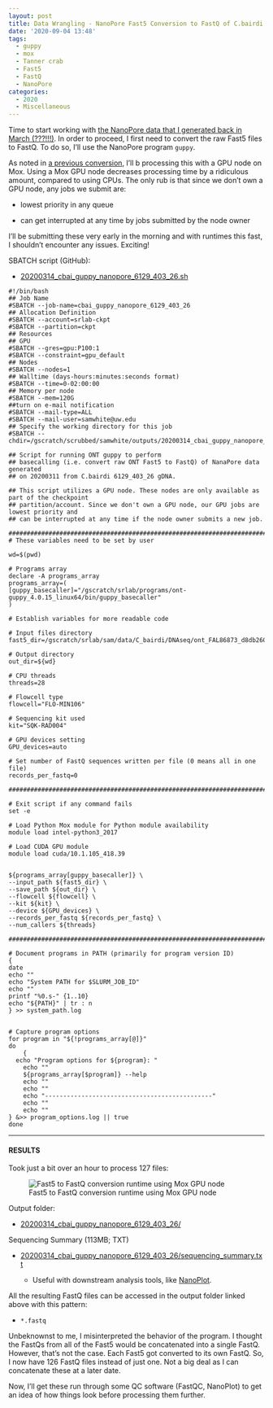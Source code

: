 ```yaml
---
layout: post
title: Data Wrangling - NanoPore Fast5 Conversion to FastQ of C.bairdi 6129_403_26 on Mox with GPU Node
date: '2020-09-04 13:48'
tags:
  - guppy
  - mox
  - Tanner crab
  - Fast5
  - FastQ
  - NanoPore
categories:
  - 2020
  - Miscellaneous
---
```

Time to start working with [the NanoPore data that I generated back in March (???!!!)](https://robertslab.github.io/sams-notebook/2020/03/11/NanoPore-Sequencing-C.bairdi-gDNA-6129_403_26.html). In order to proceed, I first need to convert the raw Fast5 files to FastQ. To do so, I'll use the NanoPore program `guppy`.

As noted in [a previous conversion](https://robertslab.github.io/sams-notebook/2020/09/04/Data-Wrangling-NanoPore-Fast5-Conversion-to-FastQ-of-C.bairdi-20102558-2729-Run-01-on-Mox-with-GPU-Node.html), I'll b processing this with a GPU node on Mox. Using a Mox GPU node decreases processing time by a ridiculous amount, compared to using CPUs. The only rub is that since we don't own a GPU node, any jobs we submit are:

- lowest priority in any queue

- can get interrupted at any time by jobs submitted by the node owner

I'll be submitting these very early in the morning and with runtimes this fast, I shouldn't encounter any issues. Exciting!

SBATCH script (GitHub):

- [20200314_cbai_guppy_nanopore_6129_403_26.sh](https://github.com/RobertsLab/sams-notebook/blob/master/sbatch_scripts/20200314_cbai_guppy_nanopore_6129_403_26.sh)

```shell
#!/bin/bash
## Job Name
#SBATCH --job-name=cbai_guppy_nanopore_6129_403_26
## Allocation Definition
#SBATCH --account=srlab-ckpt
#SBATCH --partition=ckpt
## Resources
## GPU
#SBATCH --gres=gpu:P100:1
#SBATCH --constraint=gpu_default
## Nodes
#SBATCH --nodes=1
## Walltime (days-hours:minutes:seconds format)
#SBATCH --time=0-02:00:00
## Memory per node
#SBATCH --mem=120G
##turn on e-mail notification
#SBATCH --mail-type=ALL
#SBATCH --mail-user=samwhite@uw.edu
## Specify the working directory for this job
#SBATCH --chdir=/gscratch/scrubbed/samwhite/outputs/20200314_cbai_guppy_nanopore_6129_403_26

## Script for running ONT guppy to perform
## basecalling (i.e. convert raw ONT Fast5 to FastQ) of NanaPore data generated
## on 20200311 from C.bairdi 6129_403_26 gDNA.

## This script utilizes a GPU node. These nodes are only available as part of the checkpoint
## partition/account. Since we don't own a GPU node, our GPU jobs are lowest priority and
## can be interrupted at any time if the node owner submits a new job.

###################################################################################
# These variables need to be set by user

wd=$(pwd)

# Programs array
declare -A programs_array
programs_array=(
[guppy_basecaller]="/gscratch/srlab/programs/ont-guppy_4.0.15_linux64/bin/guppy_basecaller"
)

# Establish variables for more readable code

# Input files directory
fast5_dir=/gscratch/srlab/sam/data/C_bairdi/DNAseq/ont_FAL86873_d8db260e_cbai_6129_403_26

# Output directory
out_dir=${wd}

# CPU threads
threads=28

# Flowcell type
flowcell="FLO-MIN106"

# Sequencing kit used
kit="SQK-RAD004"

# GPU devices setting
GPU_devices=auto

# Set number of FastQ sequences written per file (0 means all in one file)
records_per_fastq=0

###################################################################################

# Exit script if any command fails
set -e

# Load Python Mox module for Python module availability
module load intel-python3_2017

# Load CUDA GPU module
module load cuda/10.1.105_418.39


${programs_array[guppy_basecaller]} \
--input_path ${fast5_dir} \
--save_path ${out_dir} \
--flowcell ${flowcell} \
--kit ${kit} \
--device ${GPU_devices} \
--records_per_fastq ${records_per_fastq} \
--num_callers ${threads}

###################################################################################

# Document programs in PATH (primarily for program version ID)
{
date
echo ""
echo "System PATH for $SLURM_JOB_ID"
echo ""
printf "%0.s-" {1..10}
echo "${PATH}" | tr : n
} >> system_path.log


# Capture program options
for program in "${!programs_array[@]}"
do
	{
  echo "Program options for ${program}: "
	echo ""
	${programs_array[$program]} --help
	echo ""
	echo ""
	echo "----------------------------------------------"
	echo ""
	echo ""
} &>> program_options.log || true
done
```


---

#### RESULTS

Took just a bit over an hour to process 127 files:

![Fast5 to FastQ conversion runtime using Mox GPU node](https://github.com/RobertsLab/sams-notebook/blob/master/images/screencaps/20200314_cbai_guppy_nanopore_6129_403_26_runtime.png?raw=true)

Output folder:

- [20200314_cbai_guppy_nanopore_6129_403_26/](https://gannet.fish.washington.edu/Atumefaciens/20200314_cbai_guppy_nanopore_6129_403_26/)

Sequencing Summary (113MB; TXT)

- [20200314_cbai_guppy_nanopore_6129_403_26/sequencing_summary.txt](https://gannet.fish.washington.edu/Atumefaciens/20200314_cbai_guppy_nanopore_6129_403_26/sequencing_summary.txt)

  - Useful with downstream analysis tools, like [NanoPlot](https://github.com/wdecoster/NanoPlot).

All the resulting FastQ files can be accessed in the output folder linked above with this pattern:

- `*.fastq`

Unbeknownst to me, I misinterpreted the behavior of the program. I thought the FastQs from all of the Fast5 would be concatenated into a single FastQ. However, that's not the case. Each Fast5 got converted to its own FastQ. So, I now have 126 FastQ files instead of just one. Not a big deal as I can concatenate these at a later date.

Now, I'll get these run through some QC software (FastQC, NanoPlot) to get an idea of how things look before processing them further.
